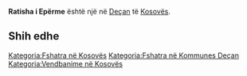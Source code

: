 {{Fshat në 
 | Emri                = Ratisha i Epërme
 | EmriAlt                = 
 | NAME_SHORT_FORM=      
 | NAME_GENERIC=      
 | NAME_SORT_NAME_RO=      RATISHAIEPERME
 | FULL_NAME_RO = Ratisha i Epërme
 | FULL_NAME_ND_RO=Ratisha i Eperme
 | SORT_NAME_RG=RATISHAIEPERME
 | FULL_NAME_RG=Ratisha i Epërme
 | FULL_NAME_ND_RG=Ratisha i Eperme
 | SRP_NAME_SHORT_FORM=      
 | SRP_NAME_GENERIC=      
 | SRP_NAME_SORT_NAME_RO=      
 | SRP_FULL_NAME_RO = 
 | SRP_FULL_NAME_ND_RO=
 | SRP_SORT_NAME_RG=
 | SRP_FULL_NAME_RG=
 | SRP_FULL_NAME_ND_RG=
 | Emri (Rasa dhanore) = 
 | Figura              = 
 | Shteti              = Kosovo
 | Komuna              = Deçan
 | Kodi postar         = 
 | Sipërfaqja          = 

 | Popullsia           = 

 | Regj. i popullsisë  = 
 | Dend. e popullsisë  = 
 | Faqja zyrtare       = 
 <!--- Koordinatat ----> 
 | Gjerësia            = 42.525
 | Gjatësia            = 20.370556
 | Lartësia            = 
}}
'''Ratisha i Epërme''' është një [[]] në [[Deçan]] të [[Kosovës]].

<!-- == Gjeografia == -->
<!-- == Historia == -->
<!-- == Demografia == -->
== Shih edhe ==
{{Komuna Deçan}}
{{Kosovo-Administrata-Cung}}

[[Kategoria:Fshatra në Kosovës]]
[[Kategoria:Fshatra në Kommunes Deçan]]
[[Kategoria:Vendbanime në Kosovës]]